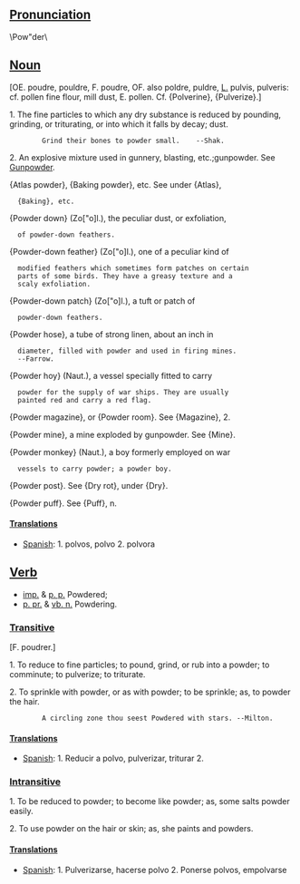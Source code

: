 ==[[Pronunciation]]==
\Pow"der\

==[[Noun]]==
[OE. poudre, pouldre, F. poudre, OF. also poldre, puldre, [[L.]] pulvis, pulveris: cf. pollen fine flour, mill dust, E. pollen. Cf. {Polverine}, {Pulverize}.]

1. The fine particles to which any dry substance is reduced by pounding, grinding, or triturating, or into which it falls by decay; dust.

         Grind their bones to powder small.    --Shak.

2. An explosive mixture used in gunnery, blasting, etc.;gunpowder. See [[Gunpowder]].

{Atlas powder}, {Baking powder}, etc. See under {Atlas},
   {Baking}, etc.

{Powder down} (Zo["o]l.), the peculiar dust, or exfoliation,
   of powder-down feathers.

{Powder-down feather} (Zo["o]l.), one of a peculiar kind of
   modified feathers which sometimes form patches on certain
   parts of some birds. They have a greasy texture and a
   scaly exfoliation.

{Powder-down patch} (Zo["o]l.), a tuft or patch of
   powder-down feathers.

{Powder hose}, a tube of strong linen, about an inch in
   diameter, filled with powder and used in firing mines.
   --Farrow.

{Powder hoy} (Naut.), a vessel specially fitted to carry
   powder for the supply of war ships. They are usually
   painted red and carry a red flag.

{Powder magazine}, or {Powder room}. See {Magazine}, 2.

{Powder mine}, a mine exploded by gunpowder. See {Mine}.

{Powder monkey} (Naut.), a boy formerly employed on war
   vessels to carry powder; a powder boy.

{Powder post}. See {Dry rot}, under {Dry}.

{Powder puff}. See {Puff}, n.

====[[Translation]]s====
*[[Spanish]]: 1. polvos, polvo 2. polvora

==[[Verb]]==
*[[imp.]] & [[p. p.]] Powdered;
*[[p. pr.]] & [[vb. n.]] Powdering.

===[[Transitive]]===

[F. poudrer.]

1. To reduce to fine particles; to pound, grind, or rub into a powder; to comminute; to pulverize; to triturate.

2. To sprinkle with powder, or as with powder; to be sprinkle; as, to powder the hair.

         A circling zone thou seest Powdered with stars. --Milton.

====[[Translation]]s====
*[[Spanish]]: 1. Reducir a polvo, pulverizar, triturar 2. 

===[[Intransitive]]===

1. To be reduced to powder; to become like powder; as, some salts powder easily.

2. To use powder on the hair or skin; as, she paints and powders.

====[[Translation]]s====
*[[Spanish]]: 1. Pulverizarse, hacerse polvo 2. Ponerse polvos, empolvarse